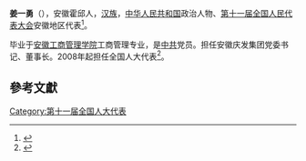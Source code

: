 '''姜一勇'''（{{bd|1959年||}}），安徽霍邱人，[[汉族|汉族]]，[[中华人民共和国|中华人民共和国]]政治人物、[[第十一届全国人民代表大会|第十一届全国人民代表大会]]安徽地区代表<ref>{{cite web|author=新华网|title=第十一届全国人大代表|url=http://news.xinhuanet.com/ziliao/2008-03/03/content_7708230.htm?node=36628|publisher=新华网|accessdate=2014-01-07|archive-date=2014-01-10|archive-url=https://web.archive.org/web/20140110211415/http://news.xinhuanet.com/ziliao/2008-03/03/content_7708230.htm?node=36628|dead-url=no}}</ref>。

毕业于[[安徽工商管理学院|安徽工商管理学院]]工商管理专业，是[[中共|中共]]党员。担任安徽庆发集团党委书记、董事长。2008年起担任全国人大代表<ref>{{cite news|title=全国人大代表信息-姜一勇|url=http://210.82.31.1:8084/delegate/viewDelegate.action?dbid=111024|accessdate=2013-04-05|newspaper=全国人大网|archive-url=https://web.archive.org/web/20140407064045/http://www.npc.gov.cn/delegate/viewDelegate.action?dbid=111024|archive-date=2014-04-07|dead-url=yes}}</ref>。

==參考文獻==
{{reflist}}
[[Category:第十一届全国人大代表|Category:第十一届全国人大代表]]